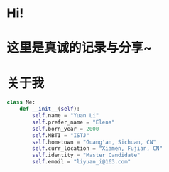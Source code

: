 
# Hi! 

:::{#hero-heading}
# 这里是真诚的记录与分享~

# 关于我
```Python
class Me:
    def __init__(self):
        self.name = "Yuan Li"
        self.prefer_name = "Elena"
        self.born_year = 2000
        self.MBTI = "ISTJ"
        self.hometown = "Guang'an, Sichuan, CN"
        self.curr_location = "Xiamen, Fujian, CN"
        self.identity = "Master Candidate"
        self.email = "liyuan_i@163.com"
```
:::





